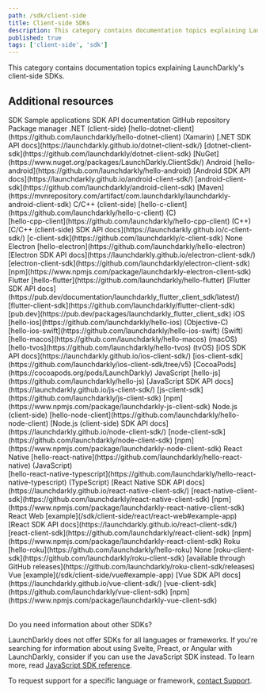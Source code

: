 ```yaml
---
path: /sdk/client-side
title: Client-side SDKs
description: This category contains documentation topics explaining LaunchDarkly's client-side SDKs.
published: true
tags: ['client-side', 'sdk']
---
```


This category contains documentation topics explaining LaunchDarkly's client-side SDKs.

<ClientSideSdks />

## Additional resources

<Table>
  <TableHeader>
    <TableHeadCell>SDK</TableHeadCell>
    <TableHeadCell>Sample applications</TableHeadCell>
    <TableHeadCell>SDK API documentation</TableHeadCell>
    <TableHeadCell>GitHub repository</TableHeadCell>
    <TableHeadCell>Package manager</TableHeadCell>
  </TableHeader>
  <TableBody>
    <TableRow>
      <TableCell>.NET (client-side)</TableCell>
      <TableCell>[hello-dotnet-client](https://github.com/launchdarkly/hello-dotnet-client) (Xamarin)</TableCell>
      <TableCell>[.NET SDK API docs](https://launchdarkly.github.io/dotnet-client-sdk/)</TableCell>
      <TableCell>[dotnet-client-sdk](https://github.com/launchdarkly/dotnet-client-sdk)</TableCell>
      <TableCell>[NuGet](https://www.nuget.org/packages/LaunchDarkly.ClientSdk/)</TableCell>
    </TableRow>
    <TableRow>
      <TableCell>Android</TableCell>
      <TableCell>[hello-android](https://github.com/launchdarkly/hello-android)</TableCell>
      <TableCell>[Android SDK API docs](https://launchdarkly.github.io/android-client-sdk/)</TableCell>
      <TableCell>[android-client-sdk](https://github.com/launchdarkly/android-client-sdk)</TableCell>
      <TableCell>
        [Maven](https://mvnrepository.com/artifact/com.launchdarkly/launchdarkly-android-client-sdk)
      </TableCell>
    </TableRow>
    <TableRow>
      <TableCell>C/C++ (client-side)</TableCell>
      <TableCell>
        [hello-c-client](https://github.com/launchdarkly/hello-c-client) (C)
        <br /> [hello-cpp-client](https://github.com/launchdarkly/hello-cpp-client) (C++)
      </TableCell>
      <TableCell>[C/C++ (client-side) SDK API docs](https://launchdarkly.github.io/c-client-sdk/)</TableCell>
      <TableCell>[c-client-sdk](https://github.com/launchdarkly/c-client-sdk)</TableCell>
      <TableCell>None</TableCell>
    </TableRow>
    <TableRow>
      <TableCell>Electron</TableCell>
      <TableCell>[hello-electron](https://github.com/launchdarkly/hello-electron)</TableCell>
      <TableCell>[Electron SDK API docs](https://launchdarkly.github.io/electron-client-sdk/)</TableCell>
      <TableCell>[electron-client-sdk](https://github.com/launchdarkly/electron-client-sdk)</TableCell>
      <TableCell>[npm](https://www.npmjs.com/package/launchdarkly-electron-client-sdk)</TableCell>
    </TableRow>
    <TableRow>
      <TableCell>Flutter</TableCell>
      <TableCell>[hello-flutter](https://github.com/launchdarkly/hello-flutter)</TableCell>
      <TableCell>
        [Flutter SDK API docs](https://pub.dev/documentation/launchdarkly_flutter_client_sdk/latest/)
      </TableCell>
      <TableCell>[flutter-client-sdk](https://github.com/launchdarkly/flutter-client-sdk)</TableCell>
      <TableCell>[pub.dev](https://pub.dev/packages/launchdarkly_flutter_client_sdk)</TableCell>
    </TableRow>
    <TableRow>
      <TableCell>iOS</TableCell>
      <TableCell>
        [hello-ios](https://github.com/launchdarkly/hello-ios) (Objective-C)
        <br /> [hello-ios-swift](https://github.com/launchdarkly/hello-ios-swift) (Swift)
        <br /> [hello-macos](https://github.com/launchdarkly/hello-macos) (macOS)
        <br /> [hello-tvos](https://github.com/launchdarkly/hello-tvos) (tvOS)
      </TableCell>
      <TableCell>[iOS SDK API docs](https://launchdarkly.github.io/ios-client-sdk/)</TableCell>
      <TableCell>[ios-client-sdk](https://github.com/launchdarkly/ios-client-sdk/tree/v5)</TableCell>
      <TableCell>[CocoaPods](https://cocoapods.org/pods/LaunchDarkly)</TableCell>
    </TableRow>
    <TableRow>
      <TableCell>JavaScript</TableCell>
      <TableCell>[hello-js](https://github.com/launchdarkly/hello-js)</TableCell>
      <TableCell>[JavaScript SDK API docs](https://launchdarkly.github.io/js-client-sdk/)</TableCell>
      <TableCell>[js-client-sdk](https://github.com/launchdarkly/js-client-sdk)</TableCell>
      <TableCell>[npm](https://www.npmjs.com/package/launchdarkly-js-client-sdk)</TableCell>
    </TableRow>
    <TableRow>
      <TableCell>Node.js (client-side)</TableCell>
      <TableCell>[hello-node-client](https://github.com/launchdarkly/hello-node-client)</TableCell>
      <TableCell>[Node.js (client-side) SDK API docs](https://launchdarkly.github.io/node-client-sdk/)</TableCell>
      <TableCell>[node-client-sdk](https://github.com/launchdarkly/node-client-sdk)</TableCell>
      <TableCell>[npm](https://www.npmjs.com/package/launchdarkly-node-client-sdk)</TableCell>
    </TableRow>
    <TableRow>
      <TableCell>React Native</TableCell>
      <TableCell>
        [hello-react-native](https://github.com/launchdarkly/hello-react-native) (JavaScript)
        <br /> [hello-react-native-typescript](https://github.com/launchdarkly/hello-react-native-typescript) (TypeScript)
      </TableCell>
      <TableCell>[React Native SDK API docs](https://launchdarkly.github.io/react-native-client-sdk/)</TableCell>
      <TableCell>[react-native-client-sdk](https://github.com/launchdarkly/react-native-client-sdk)</TableCell>
      <TableCell>[npm](https://www.npmjs.com/package/launchdarkly-react-native-client-sdk)</TableCell>
    </TableRow>
    <TableRow>
      <TableCell>React Web</TableCell>
      <TableCell>[example](/sdk/client-side/react/react-web#example-app)</TableCell>
      <TableCell>[React SDK API docs](https://launchdarkly.github.io/react-client-sdk/)</TableCell>
      <TableCell>[react-client-sdk](https://github.com/launchdarkly/react-client-sdk)</TableCell>
      <TableCell>[npm](https://www.npmjs.com/package/launchdarkly-react-client-sdk)</TableCell>
    </TableRow>
    <TableRow>
      <TableCell>Roku</TableCell>
      <TableCell>[hello-roku](https://github.com/launchdarkly/hello-roku)</TableCell>
      <TableCell>None</TableCell>
      <TableCell>[roku-client-sdk](https://github.com/launchdarkly/roku-client-sdk)</TableCell>
      <TableCell>
        [available through GitHub releases](https://github.com/launchdarkly/roku-client-sdk/releases)
      </TableCell>
    </TableRow>
    <TableRow>
      <TableCell>Vue</TableCell>
      <TableCell>[example](/sdk/client-side/vue#example-app)</TableCell>
      <TableCell>[Vue SDK API docs](https://launchdarkly.github.io/vue-client-sdk/)</TableCell>
      <TableCell>[vue-client-sdk](https://github.com/launchdarkly/vue-client-sdk)</TableCell>
      <TableCell>[npm](https://www.npmjs.com/package/launchdarkly-vue-client-sdk)</TableCell>
    </TableRow>
  </TableBody>
</Table>

<Callout intent="info">
<CalloutTitle>Do you need information about other SDKs?</CalloutTitle>
<CalloutDescription>

LaunchDarkly does not offer SDKs for all languages or frameworks. If you're searching for information about using Svelte, Preact, or Angular with LaunchDarkly, consider if you can use the JavaScript SDK instead. To learn more, read [JavaScript SDK reference](/sdk/client-side/javascript).

To request support for a specific language or framework, [contact Support](https://support.launchdarkly.com/hc/en-us/requests/new).

</CalloutDescription>
</Callout>
